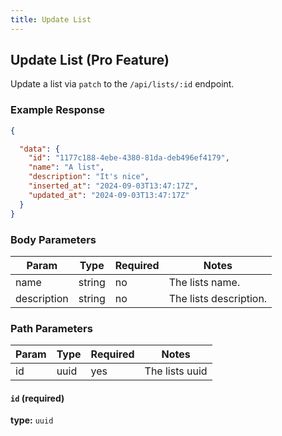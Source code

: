 ```yaml
---
title: Update List
---
```


## Update List (Pro Feature)

Update a list via `patch` to the `/api/lists/:id` endpoint.

### Example Response
```json copy
{

  "data": {
    "id": "1177c188-4ebe-4380-81da-deb496ef4179",
    "name": "A list",
    "description": "It's nice",
    "inserted_at": "2024-09-03T13:47:17Z",
    "updated_at": "2024-09-03T13:47:17Z"
  }
}
```

### Body Parameters

| Param            | Type            | Required | Notes                                                                                                                                    |
|------------------|-----------------|----------|------------------------------------------------------------------------------------------------------------------------------------------|
| name            | string          | no       | The lists name.                                                                                     |
| description       | string          | no       | The lists description.                                                                                                                 |


### Path Parameters

| Param            | Type            | Required | Notes                                                                                                                                    |
|------------------|-----------------|----------|------------------------------------------------------------------------------------------------------------------------------------------|
| id               | uuid            | yes      | The lists uuid                                                                                                                  |

#### `id` (required)

**type:** `uuid`
